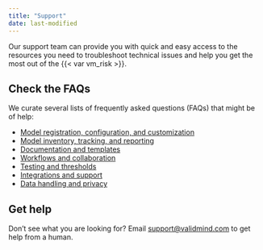 ```yaml
---
title: "Support"
date: last-modified
---
```


Our support team can provide you with quick and easy access to the resources you need to troubleshoot technical issues and help you get the most out of the {{< var vm_risk >}}.

<!--- TO DO ZenDesk support email --->

## Check the FAQs

We curate several lists of frequently asked questions (FAQs) that might be of help: 

- [Model registration, configuration, and customization](/faq/faq-models.qmd)
- [Model inventory, tracking, and reporting](/faq/faq-inventory.qmd)
- [Documentation and templates](/faq/faq-documentation.qmd)
- [Workflows and collaboration](/faq/faq-workflows.qmd)
- [Testing and thresholds](/faq/faq-testing.qmd)
- [Integrations and support](/faq/faq-integrations.qmd)
- [Data handling and privacy](/faq/faq-privacy.qmd)

<!---
## Check out the troubleshooting content

Additional troubleshooting content might be available in the [Help Center](https://support.validmind.com/).
--->

## Get help 

Don't see what you are looking for? Email [support@validmind.com](mailto:support@validmind.com) to get help from a human.
